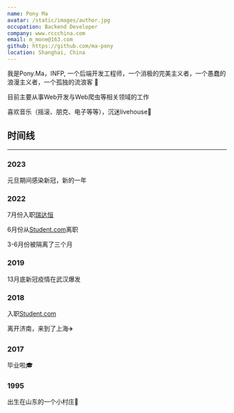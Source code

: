 ```yaml
---
name: Pony Ma
avatar: /static/images/author.jpg
occupation: Backend Developer
company: www.rccchina.com
email: m_mone@163.com
github: https://github.com/ma-pony
location: Shanghai, China
---
```


我是Pony.Ma，INFP, 一个后端开发工程师，一个消极的完美主义者，一个愚蠢的浪漫主义者，一个孤独的流浪客 🚀

目前主要从事Web开发与Web爬虫等相关领域的工作

喜欢音乐（摇滚、朋克、电子等等），沉迷livehouse🎸



## 时间线
---
### 2023
元旦期间感染新冠，新的一年

### 2022

7月份入职[瑞达恒](http://www.rccchina.com)

6月份从[Student.com](http://www.student.com)离职

3-6月份被隔离了三个月

### 2019
13月底新冠疫情在武汉爆发

### 2018
入职[Student.com](http://www.student.com)

离开济南，来到了上海✈️


### 2017
毕业啦🎓


### 1995
出生在山东的一个小村庄🍼



